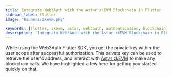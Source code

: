 ```yaml
---
title: Integrate Web3Auth with the Astar zkEVM Blockchain in Flutter
sidebar_label: Flutter
image: 'banners/zkevm.png'

keywords: [flutter, zkevm, astar, web3auth, authentication, blockchain]
description: 'Integrate Web3Auth with the Astar zkEVM Blockchain in Flutter | Documentation - Web3Auth'
---
```



<SEO
  title="Integrate Web3Auth with the Astar zkEVM Blockchain in Flutter"
  description="Integrate Web3Auth with the Astar zkEVM Blockchain in Flutter | Documentation - Web3Auth"
  image="https://web3auth.io/docs/banners/zkevm.png"
  slug="/embedded-wallets/connect-blockchain/evm/zkevm/flutter"
/>

While using the Web3Auth Flutter SDK, you get the private key within the user scope after successful authorization. This private key can be used to retrieve the user's address, and interact with [Astar zkEVM](https://docs.astar.network/docs/build/zkEVM/) to make any blockchain calls. We have highlighted a few here for getting you started quickly on that.

<EVMInteraction />
